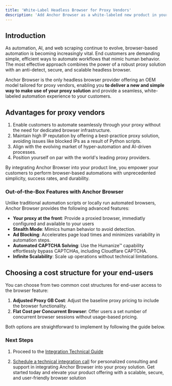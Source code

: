 ```yaml
---
title: 'White-Label Headless Browser for Proxy Vendors'
description: 'Add Anchor Browser as a white-labeled new product in your product line'
---
```


## Introduction

As automation, AI, and web scraping continue to evolve, browser-based automation is becoming increasingly vital. End customers are demanding simple, efficient ways to automate workflows that mimic human behavior. The most effective approach combines the power of a robust proxy solution with an anti-detect, secure, and scalable headless browser.

Anchor Browser is the only headless browser provider offering an OEM model tailored for proxy vendors, enabling you **to deliver a new and simple way to make use of your proxy solution** and provide a seamless, white-labeled automation experience to your customers.

## Advantages for proxy vendors

1. Enable customers to automate seamlessly through your proxy without the need for dedicated browser infrastructure.
2. Maintain high IP reputation by offering a best-practice proxy solution, avoiding issues like blocked IPs as a result of Python scripts.
3. Align with the evolving market of hyper-automation and AI-driven processes.
4. Position yourself on par with the world's leading proxy providers.

By integrating Anchor Browser into your product line, you empower your customers to perform browser-based automations with unprecedented simplicity, success rates, and durability.

### Out-of-the-Box Features with Anchor Browser

Unlike traditional automation scripts or locally run automated browsers, Anchor Browser provides the following advanced features:

- **Your proxy at the front**: Provide a proxied browser, immediatly configured and available to your users
- **Stealth Mode**: Mimics human behavior to avoid detection.
- **Ad Blocking**: Accelerates page load times and minimizes variability in automation steps.
- **Automated CAPTCHA Solving**: Use the Humanize™ capability effortlessly bypass CAPTCHAs, including Cloudflare CAPTCHA.
- **Infinite Scalability**: Scale up operations without technical limitations.

## Choosing a cost structure for your end-users

You can choose from two common cost structures for end-user access to the browser feature:

1. **Adjusted Proxy GB Cost**: Adjust the baseline proxy pricing to include the browser functionality.
2. **Flat Cost per Concurrent Browser**: Offer users a set number of concurrent browser sessions without usage-based pricing.

Both options are straightforward to implement by following the guide below.

### Next Steps

1. Proceed to the [Integration Technical Guide](https://docs.anchorbrowser.io/proxy-integration/technical-guide)

2. [Schedule a technical integration call](https://calendar.app.google/h8CmWYR5sEaR1Q1C6) for personalized consulting and support in integrating Anchor Browser into your proxy solution. Get started today and elevate your product offering with a scalable, secure, and user-friendly browser solution

